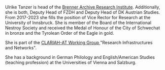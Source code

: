 Ulrike Tanzer is head of the [Brenner Archive Research Institute](https://www.uibk.ac.at/brenner-archiv/index.html.de). Additionally, she is both, Deputy Head of FZDH and Deputy Head of DK Austrian Studies. \
From 2017-2023 she fills the position of Vice Rector for Research at the University of Innsbruck. She is member of the Board of the International Nestroy Society and received the Medal of Honour of the City of Schwechat in bronze and the Tyrolean Order of the Eagle in gold.

She is part of the [CLARIAH-AT Working Group ](/en/the-clariah-at-working-groups/)"Research Infrastructures and Networks".

She has a background in German Philology and English/American Studies (teaching profession) at the Universities of Vienna and Salzburg.
